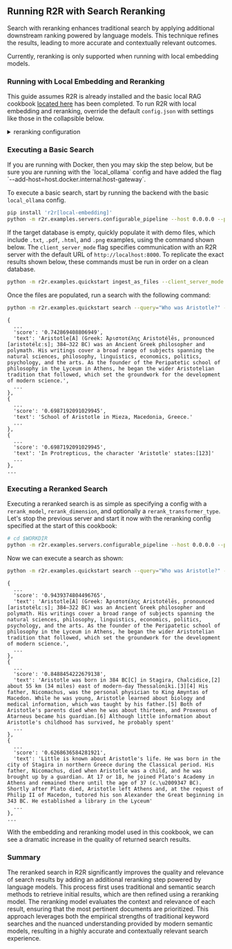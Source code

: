 
## Running R2R with Search Reranking

Search with reranking enhances traditional search by applying additional downstream ranking powered by language models. This technique refines the results, leading to more accurate and contextually relevant outcomes.

<Callout>
Currently, reranking is only supported when running with local embedding models.
</Callout>

### Running with Local Embedding and Reranking

This guide assumes R2R is already installed and the basic local RAG cookbook [located here](/cookbooks/local-rag) has been completed. To run R2R with local embedding and reranking, override the default `config.json` with settings like those in the collapsible below.

<details>
<summary>reranking configuration</summary>

```json filename="local_ollama_rerank.json"
{
  "embedding": {
    "provider": "sentence-transformers",
    "base_model": "all-MiniLM-L6-v2",
    "base_dimension": 384,
    "rerank_model": "jinaai/jina-reranker-v1-turbo-en",
    "rerank_dimension": 384,
    "rerank_transformer_type": "CrossEncoder",
    "batch_size": 32,
    "text_splitter": {
      "type": "recursive_character",
      "chunk_size": 512,
      "chunk_overlap": 20
    }
  }
}
```
These settings build upon those shown in `/examples/configs/local_ollama.json` and are provided by default in the config file located at `/examples/configs/local_ollama_rerank.json`.
</details>


### Executing a Basic Search

<Callout type="warning" emoji="🐳">
If you are running with Docker, then you may skip the step below, but be sure you are running with the `local_ollama` config and have added the flag `--add-host=host.docker.internal:host-gateway`.
</Callout>

To execute a basic search, start by running the backend with the basic `local_ollama` config.

```bash filename="bash" copy
pip install 'r2r[local-embedding]'
python -m r2r.examples.servers.configurable_pipeline --host 0.0.0.0 --port 8000 --config local_ollama
```

If the target database is empty, quickly populate it with demo files, which include `.txt`, `.pdf`, `.html`, and `.png` examples, using the command shown below. The `client_server_mode` flag specifies communication with an R2R server with the default URL of `http://localhost:8000`. To replicate the exact results shown below, these commands must be run in order on a clean database.

```bash filename="bash" copy
python -m r2r.examples.quickstart ingest_as_files --client_server_mode --no-media
```

Once the files are populated, run a search with the following command:

```bash filename="bash" copy
python -m r2r.examples.quickstart search --query="Who was Aristotle?" --client_server_mode
```

```plaintext
{
  ...
  'score': '0.742869408806949',
  'text': 'Aristotle[A] (Greek: Ἀριστοτέλης Aristotélēs, pronounced [aristotélɛːs]; 384–322 BC) was an Ancient Greek philosopher and polymath. His writings cover a broad range of subjects spanning the natural sciences, philosophy, linguistics, economics, politics, psychology, and the arts. As the founder of the Peripatetic school of philosophy in the Lyceum in Athens, he began the wider Aristotelian tradition that followed, which set the groundwork for the development of modern science.',
  ...
},
{
  ...
  'score': '0.6987192091029945',
  'text': 'School of Aristotle in Mieza, Macedonia, Greece.'
  ...
},
{
  ...
  'score': '0.6987192091029945',
  'text': 'In Protrepticus, the character 'Aristotle' states:[123]'
  ...
},
...
```

### Executing a Reranked Search

Executing a reranked search is as simple as specifying a config with a `rerank_model`, `rerank_dimension`, and optionally a `rerank_transformer_type`. Let's stop the previous server and start it now with the reranking config specified at the start of this cookbook:

```bash filename="bash" copy
# cd $WORKDIR
python -m r2r.examples.servers.configurable_pipeline --host 0.0.0.0 --port 8000 --config local_ollama_rerank
```

Now we can execute a search as shown:

```bash filename="bash" copy
python -m r2r.examples.quickstart search --query="Who was Aristotle?" --client_server_mode
```

```plaintext
{
  ...
  'score': '0.9439374804496765',
  'text': 'Aristotle[A] (Greek: Ἀριστοτέλης Aristotélēs, pronounced [aristotélɛːs]; 384–322 BC) was an Ancient Greek philosopher and polymath. His writings cover a broad range of subjects spanning the natural sciences, philosophy, linguistics, economics, politics, psychology, and the arts. As the founder of the Peripatetic school of philosophy in the Lyceum in Athens, he began the wider Aristotelian tradition that followed, which set the groundwork for the development of modern science.',
  ...
},
{
  ...
  'score': '0.8488454222679138',
  'text': 'Aristotle was born in 384 BC[C] in Stagira, Chalcidice,[2] about 55 km (34 miles) east of modern-day Thessaloniki.[3][4] His father, Nicomachus, was the personal physician to King Amyntas of Macedon. While he was young, Aristotle learned about biology and medical information, which was taught by his father.[5] Both of Aristotle's parents died when he was about thirteen, and Proxenus of Atarneus became his guardian.[6] Although little information about Aristotle's childhood has survived, he probably spent'
  ...
},
{
  ...
  'score': '0.6268636584281921',
  'text': 'Little is known about Aristotle's life. He was born in the city of Stagira in northern Greece during the Classical period. His father, Nicomachus, died when Aristotle was a child, and he was brought up by a guardian. At 17 or 18, he joined Plato's Academy in Athens and remained there until the age of 37 (c.\u2009347 BC). Shortly after Plato died, Aristotle left Athens and, at the request of Philip II of Macedon, tutored his son Alexander the Great beginning in 343 BC. He established a library in the Lyceum'
  ...
},
...
```

With the embedding and reranking model used in this cookbook, we can see a dramatic increase in the quality of returned search results.


### Summary
The reranked search in R2R significantly improves the quality and relevance of search results by adding an additional reranking step powered by language models. This process first uses traditional and semantic search methods to retrieve initial results, which are then refined using a reranking model. The reranking model evaluates the context and relevance of each result, ensuring that the most pertinent documents are prioritized. This approach leverages both the empirical strengths of traditional keyword searches and the nuanced understanding provided by modern semantic models, resulting in a highly accurate and contextually relevant search experience.